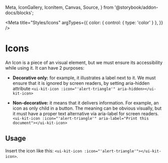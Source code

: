   Meta,
  IconGallery,
  IconItem,
  Canvas,
  Source,
} from '@storybook/addon-docs/blocks';

<Meta
  title="Styles/Icons"
  argTypes={{
    color: { control: { type: 'color' } },
  }}
/>

# Icons

An Icon is a piece of an visual element, but we must ensure its accessibility while using it. It can have 2 purposes:

- **Decorative only:** for example, it illustrates a label next to it. We must ensure that it is ignored by screen readers, by setting aria-hidden attribute `<ui-kit-icon :icon="'alert-triangle'" aria-hidden></ui-kit-icon>`

- **Non-decorative:** it means that it delivers information. For example, an icon as only child in a button. The meaning can be obvious visually, but it must have a proper text alternative via aria-label for screen readers. `<ui-kit-icon :icon="'alert-triangle'" aria-label="Print this document"></ui-kit-icon>`

## Usage

Insert the icon like this: `<ui-kit-icon :icon="'alert-triangle'"></ui-kit-icon>`.
